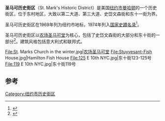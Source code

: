 {{Infobox NRHP 
| name =圣马可历史街区
| nrhp_type = hd
| image = Stuyvesant Street.jpg
| image_size = 300px
|location= 美国[[纽约市|纽约市]][[曼哈顿|曼哈顿]]
| coordinates = {{coord|40|43|50|N|73|59|17|W|display=inline,title}}
| locmapin = New York City#New York#USA
| built =1795
| architect= 
| architecture= 意大利、联邦
| added = 1974年11月13日<ref name="nris">{{NRISref|2008a}}</ref>
| refnum=74001276（原始）<br/>85001956（增补）
| designated_other2_name = NYC Landmark
| designated_other2_date = 1969年1月14日
| designated_other2_abbr = NYCL
| designated_other2_link = New York City Landmarks Preservation Commission
| designated_other2_number =
| designated_other2_color = #ff0000
}}
'''圣马可历史街区'''（St. Mark's Historic District）是美国[[纽约市|纽约市]][[曼哈顿|曼哈顿]]的一个历史街区，位于东村地区，大致以第二大道、第三大道、史岱文森街和东十一街为界。

圣马可历史街区在1969年列为纽约市地标，1974年列入[[国家史蹟名录|国家史蹟名录]]<ref>{{cite web|url=http://www.gvshp.org/_gvshp/resources/doc/SNR_SM.pdf|author=National Register of Historic Places|title=St. Mark's Historic District Nomination Form|accessdate=2016-12-10|archive-date=2015-09-24|archive-url=https://web.archive.org/web/20150924024502/http://www.gvshp.org/_gvshp/resources/doc/SNR_SM.pdf|dead-url=no}}</ref>。

圣马可历史街区以[[农场圣马可堂|农场圣马可堂]]为核心，包括了史岱文森街的大部分和东十街的一部分<ref>{{cite web|url=http://www.nyc.gov/html/lpc/downloads/pdf/maps/st_mark.pdf|author=New York City Landmarks Preservation Commission|title=St. Mark's Historic District Map|access-date=2016-12-10|archive-url=https://web.archive.org/web/20170201084312/http://www.nyc.gov/html/lpc/downloads/pdf/maps/st_mark.pdf|archive-date=2017-02-01|dead-url=yes}}</ref>。建筑风格包括意大利式和联邦式。

<gallery class="center" widths="167px" heights="187px">
File:St. Marks Church in the winter.jpg|[[农场圣马可堂|农场圣马可堂]] 
File:Stuyvesant-Fish House.jpg|Hamilton Fish House
File:125 E 10th NYC.jpg|东十街123-125号
File:119 E 10th NYC.jpg|东十街119号
</gallery>

==参考==
{{reflist}}
[[Category:纽约市历史街区|Category:纽约市历史街区]]